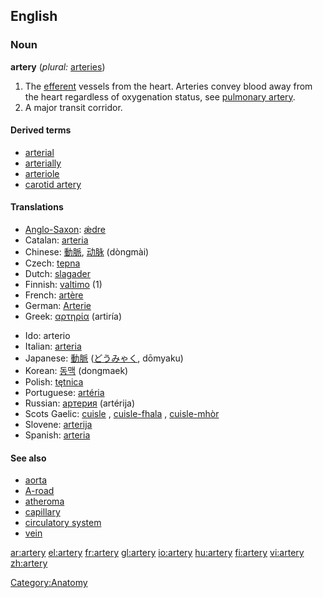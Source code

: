 ==English==
===Noun===
'''artery''' (''plural:'' [[arteries]])

#The [[efferent]] vessels from the heart. Arteries convey blood away from the heart regardless of oxygenation status, see [[pulmonary artery]].
#A major transit corridor.

====Derived terms====
*[[arterial]]
*[[arterially]]
*[[arteriole]]
*[[carotid artery]]

====Translations====
{{top}}
*[[Anglo-Saxon]]: [[ǽdre]] {{f}}
*Catalan: [[arteria]] {{f}}
*Chinese: [[動脈]], [[动脉]] (dòngmài)
*Czech: [[tepna]] {{f}}
*Dutch: [[slagader]] {{m}}
*Finnish: [[valtimo]] (1)
*French: [[artère]] {{f}}
*German: [[Arterie]] {{f}}
*Greek: [[αρτηρία]] (artiría) {{f}}
{{mid}}
*Ido: arterio
*Italian: [[arteria]] {{f}}
*Japanese: [[動脈]] ([[どうみゃく]], dōmyaku)
*Korean: [[동맥]] (dongmaek)
*Polish: [[tętnica]] {{f}}
*Portuguese: [[artéria]] {{f}}
*Russian: [[артерия]] (artérija) {{f}}
*Scots Gaelic: [[cuisle]] {{f}}, [[cuisle-fhala]] {{f}}, [[cuisle-mhòr]] {{f}}
*Slovene: [[arterija]] {{f}}
*Spanish: [[arteria]] {{f}}
{{bottom}}

==== See also====
*[[aorta]]
*[[A-road]]
*[[atheroma]]
*[[capillary]]
*[[circulatory system]]
*[[vein]]

[[Category:Anatomy]]

[[ar:artery]]
[[el:artery]]
[[fr:artery]]
[[gl:artery]]
[[io:artery]]
[[hu:artery]]
[[fi:artery]]
[[vi:artery]]
[[zh:artery]]